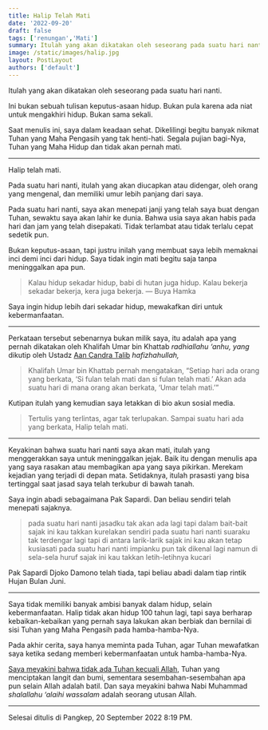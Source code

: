 ```yaml
---
title: Halip Telah Mati
date: '2022-09-20'
draft: false
tags: ['renungan','Mati']
summary: Itulah yang akan dikatakan oleh seseorang pada suatu hari nanti.
image: /static/images/halip.jpg
layout: PostLayout
authors: ['default']
---
```


Itulah yang akan dikatakan oleh seseorang pada suatu hari nanti.

Ini bukan sebuah tulisan keputus-asaan hidup. Bukan pula karena ada niat untuk mengakhiri hidup.
Bukan sama sekali.

Saat menulis ini, saya dalam keadaan sehat. Dikelilingi begitu banyak nikmat Tuhan yang Maha
Pengasih yang tak henti-hati. Segala pujian bagi-Nya, Tuhan yang Maha Hidup dan tidak akan pernah
mati.

---

Halip telah mati.

Pada suatu hari nanti, itulah yang akan diucapkan atau didengar, oleh orang yang mengenal, dan
memiliki umur lebih panjang dari saya.

Pada suatu hari nanti, saya akan menepati janji yang telah saya buat dengan Tuhan, sewaktu saya akan
lahir ke dunia. Bahwa usia saya akan habis pada hari dan jam yang telah disepakati. Tidak terlambat
atau tidak terlalu cepat sedetik pun.

Bukan keputus-asaan, tapi justru inilah yang membuat saya lebih memaknai inci demi inci dari hidup.
Saya tidak ingin mati begitu saja tanpa meninggalkan apa pun.

> Kalau hidup sekadar hidup, babi di hutan juga hidup. Kalau bekerja sekadar bekerja, kera juga
> bekerja. — Buya Hamka

Saya ingin hidup lebih dari sekadar hidup, mewakafkan diri untuk kebermanfaatan.

---

Perkataan tersebut sebenarnya bukan milik saya, itu adalah apa yang pernah dikatakan oleh Khalifah
Umar bin Khattab _radhiallahu ‘anhu, yang_ dikutip oleh Ustadz
[Aan Candra Talib](https://www.instagram.com/act_elgharantaly/) _hafizhahullah,_

> Khalifah Umar bin Khattab pernah mengatakan, “Setiap hari ada orang yang berkata, ‘Si fulan telah
> mati dan si fulan telah mati.’ Akan ada suatu hari di mana orang akan berkata, ‘Umar telah mati.’”

Kutipan itulah yang kemudian saya letakkan di bio akun sosial media.

> Tertulis yang terlintas, agar tak terlupakan. Sampai suatu hari ada yang berkata, Halip telah mati.

---

Keyakinan bahwa suatu hari nanti saya akan mati, itulah yang menggerakkan saya untuk meninggalkan
jejak. Baik itu dengan menulis apa yang saya rasakan atau membagikan apa yang saya pikirkan. Merekam
kejadian yang terjadi di depan mata. Setidaknya, itulah prasasti yang bisa tertinggal saat jasad
saya telah terkubur di bawah tanah.

Saya ingin abadi sebagaimana Pak Sapardi. Dan beliau sendiri telah menepati sajaknya.

> pada suatu hari nanti jasadku tak akan ada lagi tapi dalam bait-bait sajak ini kau takkan
> kurelakan sendiri
> pada suatu hari nanti suaraku tak terdengar lagi tapi di antara larik-larik sajak ini kau akan
> tetap kusiasati
> pada suatu hari nanti impianku pun tak dikenal lagi namun di sela-sela huruf sajak ini kau takkan
> letih-letihnya kucari

Pak Sapardi Djoko Damono telah tiada, tapi beliau abadi dalam tiap rintik Hujan Bulan Juni.

---

Saya tidak memiliki banyak ambisi banyak dalam hidup, selain kebermanfaatan. Halip tidak akan hidup
100 tahun lagi, tapi saya berharap kebaikan-kebaikan yang pernah saya lakukan akan berbiak dan
bernilai di sisi Tuhan yang Maha Pengasih pada hamba-hamba-Nya.

Pada akhir cerita, saya hanya meminta pada Tuhan, agar Tuhan mewafatkan saya ketika sedang memberi
kebermanfaatan untuk hamba-hamba-Nya.

[Saya meyakini bahwa tidak ada Tuhan kecuali Allah](https://muslim.or.id/2481-inilah-jaminan-bagi-ahli-tauhid.html),
Tuhan yang menciptakan langit dan bumi, sementara sesembahan-sesembahan apa pun selain Allah adalah
batil. Dan saya meyakini bahwa Nabi Muhammad _shalallahu ‘alaihi wassalam_ adalah seorang utusan
Allah.

---

Selesai ditulis di Pangkep, 20 September 2022 8:19 PM.
